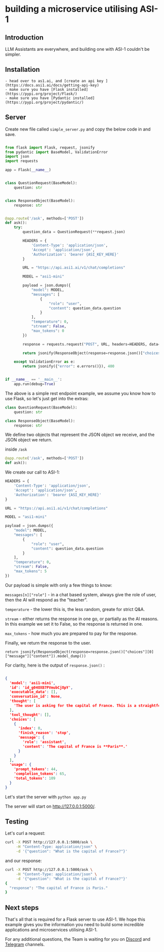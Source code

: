 # building a microservice utilising ASI-1

## Introduction
LLM Assistants are everywhere, and building one with ASI-1 couldn't be simpler.

## Installation

    - head over to as1.ai, and [create an api key ](https://docs.asi1.ai/docs/getting-api-key)
    - make sure you have [Flask installed](https://pypi.org/project/Flask/)
    - make sure you have [Pydantic installed](https://pypi.org/project/pydantic/)

## Server
Create new file called `simple_server.py` and copy the below code in and save.

```py copy filename="simple_server.py"

from flask import Flask, request, jsonify
from pydantic import BaseModel, ValidationError
import json
import requests

app = Flask(__name__)


class QuestionRequest(BaseModel):
    question: str


class ResponseObject(BaseModel):
    response: str


@app.route('/ask', methods=['POST'])
def ask():
    try:
        question_data = QuestionRequest(**request.json)

        HEADERS = {
            'Content-Type': 'application/json',
            'Accept': 'application/json',
            'Authorization': 'bearer {ASI_KEY_HERE}'
        }

        URL = "https://api.asi1.ai/v1/chat/completions"

        MODEL = "asi1-mini"

        payload = json.dumps({
            "model": MODEL,
            "messages": [
                {
                    "role": "user",
                    "content": question_data.question
                }
            ],
            "temperature": 0,
            "stream": False,
            "max_tokens": 0
        })

        response = requests.request("POST", URL, headers=HEADERS, data=payload)

        return jsonify(ResponseObject(response=response.json()["choices"][0]["message"]["content"]).model_dump())

    except ValidationError as e:
        return jsonify({"error": e.errors()}), 400


if __name__ == '__main__':
    app.run(debug=True)


```

The above is a simple rest endpoint example, we assume you know how to use Flask, so let's just get into the extras:

```py copy filename="_"
class QuestionRequest(BaseModel):
    question: str

class ResponseObject(BaseModel):
    response: str
```

We define two objects that represent the JSON object we receive, and the JSON object we return.

inside `/ask`

```py copy filename="_"
@app.route('/ask', methods=['POST'])
def ask():
```

We create our call to ASI-1:

```py copy filename="_"
HEADERS = {
    'Content-Type': 'application/json',
    'Accept': 'application/json',
    'Authorization': 'bearer {ASI_KEY_HERE}'
}

URL = "https://api.asi1.ai/v1/chat/completions"

MODEL = "asi1-mini"

payload = json.dumps({
    "model": MODEL,
    "messages": [
        {
            "role": "user",
            "content": question_data.question
        }
    ],
    "temperature": 0,
    "stream": False,
    "max_tokens": 5
})
```


Our payload is simple with only a few things to know:

`messages[n]["role"]` - in a chat based system, always give the role of user, then the AI will respond as the "teacher".

`temperature` - the lower this is, the less random, greate for strict Q&A.

`stream` - either returns the response in one go, or partially as the AI reasons. In this example we set it to False,
so the response is returned in one.

`max_tokens` - how much you are prepared to pay for the response.

Finally, we return the response to the user.

`
return jsonify(ResponseObject(response=response.json()["choices"][0]["message"]["content"]).model_dump())
`

For clarity, here is the output of `response.json()` :

```json cp filename="_"

{
  'model': 'asi1-mini',
  'id': 'id_g04OXB7PVmubCj8pY',
  'executable_data': [],
  'conversation_id': None,
  'thought': [
    'The user is asking for the capital of France. This is a straightforward question, and the answer is well-known and verifiable within the knowledge cutoff date. No complex reasoning or steps are needed here—just provide the correct and concise answer.'
  ],
  'tool_thought': [],
  'choices': [
    {
      'index': 0,
      'finish_reason': 'stop',
      'message': {
        'role': 'assistant',
        'content': 'The capital of France is **Paris**.'
      }
    }
  ],
  'usage': {
    'prompt_tokens': 44,
    'completion_tokens': 65,
    'total_tokens': 109
  }
}
```


Let's start the server with `python app.py`

The server will start on http://127.0.0.1:5000/.

## Testing

Let's curl a request:


```bash copy filename="example"
curl -X POST http://127.0.0.1:5000/ask \
     -H "Content-Type: application/json" \
     -d '{"question": "What is the capital of France?"}'
```


and our response:

```bash cp filename="response"
curl -X POST http://127.0.0.1:5000/ask \
     -H "Content-Type: application/json" \
     -d '{"question": "What is the capital of France?"}'
{
  "response": "The capital of France is Paris."
}
```

## Next steps

That's all that is required for a Flask server to use ASI-1. We hope this example gives you the information you need
to build some incredible applications and microservices utilising ASI-1.

For any additional questions, the Team is waiting for you on [Discord](https://discord.gg/fetchai) and [Telegram](https://t.me/fetch_ai) channels.
